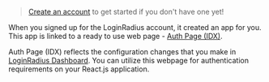 > [Create an account](https://accounts.loginradius.com/auth.aspx?return_url=https://dashboard.loginradius.com/login&action=register) to get started if you don't have one yet!

When you signed up for the LoginRadius account, it created an app for you. This app is linked to a ready to use web page - <a href="https://www.loginradius.com/docs/developer/concepts/idx" target="_blank">Auth Page (IDX)</a>.

Auth Page (IDX) reflects the configuration changes that you make in <a href="https://dashboard.loginradius.com/getting-started" target="_blank"> LoginRadius Dashboard</a>. You can utilize this webpage for authentication requirements on your React.js application.
